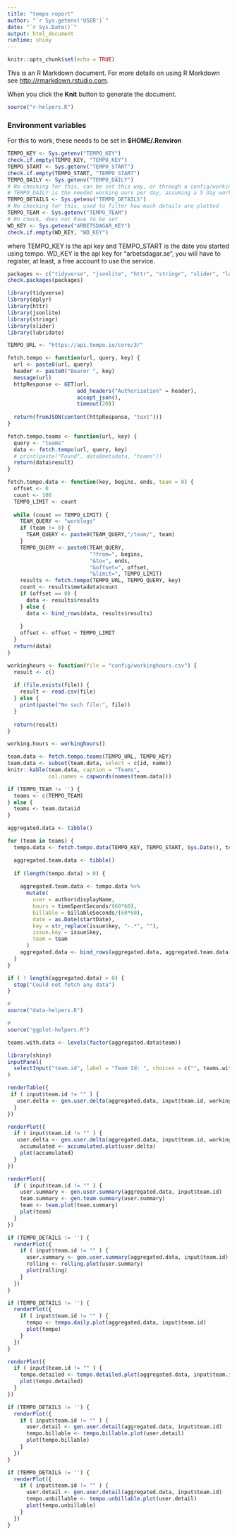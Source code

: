 ```yaml
---
title: "tempo report"
author: "`r Sys.getenv('USER')`"
date: "`r Sys.Date()`"
output: html_document
runtime: shiny
---
```


```r
knitr::opts_chunk$set(echo = TRUE)
```


This is an R Markdown document. For more details on using R Markdown see <http://rmarkdown.rstudio.com>.

When you click the **Knit** button to generate the document.

```r

source("r-helpers.R")

```

### Environment variables

For this to work, these needs to be set in **$HOME/.Renviron**

```r
TEMPO_KEY <- Sys.getenv("TEMPO_KEY")
check.if.empty(TEMPO_KEY, "TEMPO_KEY")
TEMPO_START <- Sys.getenv("TEMPO_START")
check.if.empty(TEMPO_START, "TEMPO_START")
TEMPO_DAILY <- Sys.getenv("TEMPO_DAILY")
# No checking for this, can be set this way, or through a config/workinghours.csv file
# TEMPO_DAILY is the needed working ours per day, assuming a 5 day work week
TEMPO_DETAILS <- Sys.getenv("TEMPO_DETAILS")
# No checking for this, used to filter how much details are plotted
TEMPO_TEAM <- Sys.getenv("TEMPO_TEAM")
# No check, does not have to be set
WD_KEY <- Sys.getenv("ARBETSDAGAR_KEY")
check.if.empty(WD_KEY, "WD_KEY")
```

where TEMPO_KEY is the api key and TEMPO_START is the date you started using tempo. WD_KEY is the api key for "arbetsdagar.se", you will have to register, at least, a free account to use the service.

```r

packages <- c("tidyverse", "jsonlite", "httr", "stringr", "slider", "lubridate")
check.packages(packages)

library(tidyverse)
library(dplyr)
library(httr)
library(jsonlite)
library(stringr)
library(slider)
library(lubridate)
```

```r
TEMPO_URL <- "https://api.tempo.io/core/3/"

fetch.tempo <- function(url, query, key) {
  url <- paste0(url, query)
  header <- paste0("Bearer ", key)
  message(url)
  httpResponse <- GET(url,
                      add_headers("Authorization" = header),
                      accept_json(),
                      timeout(20))
  
  return(fromJSON(content(httpResponse, "text")))
}

fetch.tempo.teams <- function(url, key) {
  query <- "teams"
  data <- fetch.tempo(url, query, key)
  # print(paste("Found", data$metadata, "teams"))
  return(data$result)
}

fetch.tempo.data <- function(key, begins, ends, team = 0) {
  offset <- 0
  count <- 100
  TEMPO_LIMIT <- count
  
  while (count == TEMPO_LIMIT) {
    TEAM_QUERY <- "worklogs"
    if (team != 0) {
      TEAM_QUERY <- paste0(TEAM_QUERY,"/team/", team)
    }
    TEMPO_QUERY <- paste0(TEAM_QUERY,
                          "?from=", begins,
                          "&to=", ends,
                          "&offset=", offset,
                          "&limit=", TEMPO_LIMIT)
    results <- fetch.tempo(TEMPO_URL, TEMPO_QUERY, key)
    count <- results$metadata$count
    if (offset == 0) {
      data <- results$results
    } else {
      data <- bind_rows(data, results$results)
      
    }
    offset <- offset + TEMPO_LIMIT
  }
  return(data)
}

```

```r
workinghours <- function(file = "config/workinghours.csv") {
  result <- c()
  
  if (file.exists(file)) {
    result <- read.csv(file)
  } else {
    print(paste("No such file:", file))
  }
  
  return(result)
}

```

```r

working.hours <- workinghours()

team.data <- fetch.tempo.teams(TEMPO_URL, TEMPO_KEY)
team.data <- subset(team.data, select = c(id, name))
knitr::kable(team.data, caption = "Teams",
             col.names = capwords(names(team.data)))

if (TEMPO_TEAM != '') {
  teams <- c(TEMPO_TEAM)
} else {
  teams <- team.data$id
}

aggregated.data <- tibble()

for (team in teams) {
  tempo.data <- fetch.tempo.data(TEMPO_KEY, TEMPO_START, Sys.Date(), team)

  aggregated.team.data <- tibble()
  
  if (length(tempo.data) > 0) {
    
    aggregated.team.data <- tempo.data %>%
      mutate(
        user = author$displayName,
        hours = timeSpentSeconds/(60*60),
        billable = billableSeconds/(60*60),
        date = as.Date(startDate),
        key = str_replace(issue$key, "-.*", ""),
        issue.key = issue$key,
        team = team
      )
    aggregated.data <- bind_rows(aggregated.data, aggregated.team.data)
  }
}

if ( ! length(aggregated.data) > 0) {
  stop("Could not fetch any data")
}

```

```r
# 
source("data-helpers.R")     
```

```r
# 
source("ggplot-helpers.R")     
```

```r

teams.with.data <- levels(factor(aggregated.data$team))
```

```r
library(shiny)
inputPanel(
  selectInput("team.id", label = "Team Id: ", choices = c("", teams.with.data), selected = NA)
)
```

```r

renderTable({
 if ( input$team.id != "" ) {
   user.delta <- gen.user.delta(aggregated.data, input$team.id, working.hours, WD_KEY)
  } 
})

renderPlot({
  if ( input$team.id != "" ) {
   user.delta <- gen.user.delta(aggregated.data, input$team.id, working.hours, WD_KEY)
    accumulated <- accumulated.plot(user.delta)
    plot(accumulated)
  }
})

renderPlot({
  if ( input$team.id != "" ) {
    user.summary <- gen.user.summary(aggregated.data, input$team.id)
    team.summary <- gen.team.summary(user.summary)
    team <- team.plot(team.summary)
    plot(team)
  }
})

if (TEMPO_DETAILS != '') {
  renderPlot({
    if ( input$team.id != "" ) {
      user.summary <- gen.user.summary(aggregated.data, input$team.id)
      rolling <- rolling.plot(user.summary)    
      plot(rolling)
    }
  })
}

if (TEMPO_DETAILS != '') {
  renderPlot({
    if ( input$team.id != "" ) {
      tempo <- tempo.daily.plot(aggregated.data, input$team.id)
      plot(tempo)
    }
  })
}

renderPlot({
  if ( input$team.id != "" ) {
    tempo.detailed <- tempo.detailed.plot(aggregated.data, input$team.id)
    plot(tempo.detailed)
  }
})

if (TEMPO_DETAILS != '') {
  renderPlot({
    if ( input$team.id != "" ) {
      user.detail <- gen.user.detail(aggregated.data, input$team.id)
      tempo.billable <- tempo.billable.plot(user.detail)
      plot(tempo.billable)
    }
  })
}

if (TEMPO_DETAILS != '') {
  renderPlot({
    if ( input$team.id != "" ) {
      user.detail <- gen.user.detail(aggregated.data, input$team.id)
      tempo.unbillable <- tempo.unbillable.plot(user.detail)
      plot(tempo.unbillable)
    }
  })
}
```
